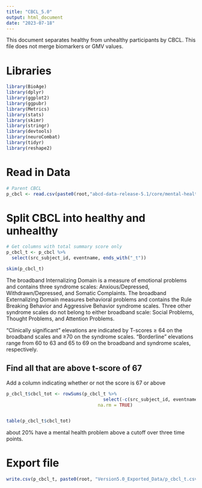 ```yaml
---
title: "CBCL_5.0"
output: html_document
date: "2023-07-18"
---
```


This document separates healthy from unhealthy participants by CBCL. This file does not merge biomarkers or GMV values. 


# Libraries
```r
library(BioAge)
library(dplyr)
library(ggplot2)
library(ggpubr)
library(Metrics)
library(stats)
library(skimr)
library(stringr)
library(devtools)
library(neuroCombat)
library(tidyr)
library(reshape2)
```


# Read in Data
```r
# Parent CBCL
p_cbcl <- read.csv(paste0(root,"abcd-data-release-5.1/core/mental-health/mh_p_cbcl.csv"))

```


# Split CBCL into healthy and unhealthy
```r
# Get columns with total summary score only
p_cbcl_t <- p_cbcl %>%
  select(src_subject_id, eventname, ends_with("_t"))

skim(p_cbcl_t)
```


The broadband Internalizing Domain is a measure of emotional problems and contains three syndrome scales: Anxious/Depressed, Withdrawn/Depressed, and Somatic Complaints. The broadband Externalizing Domain measures behavioral problems and contains the Rule Breaking Behavior and Aggressive Behavior syndrome scales. Three other syndrome scales do not belong to either broadband scale: Social Problems, Thought Problems, and Attention Problems.

“Clinically significant” elevations are indicated by T-scores ≥ 64 on the broadband scales and ≥70 on the syndrome scales. “Borderline” elevations range from 60 to 63 and 65 to 69 on the broadband and syndrome scales, respectively.

## Find all that are above t-score of 67
Add a column indicating whether or not the score is 67 or above
```r

p_cbcl_t$cbcl_tot <- rowSums(p_cbcl_t %>% 
                                    select(-c(src_subject_id, eventname)) >= 67, 
                                  na.rm = TRUE)


table(p_cbcl_t$cbcl_tot)
```
about 20% have a mental health problem above a cutoff over three time points.

# Export file
```r
write.csv(p_cbcl_t, paste0(root, "Version5.0_Exported_Data/p_cbcl_t.csv"))

```










